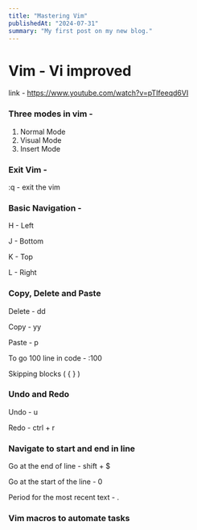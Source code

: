 ```yaml
---
title: "Mastering Vim"
publishedAt: "2024-07-31"
summary: "My first post on my new blog."
---
```


# Vim - Vi improved

link - https://www.youtube.com/watch?v=pTIfeeqd6VI

### Three modes in vim -

1. Normal Mode
2. Visual Mode
3. Insert Mode

### Exit Vim -

:q - exit the vim

### Basic Navigation -

H - Left

J - Bottom

K - Top

L - Right

### Copy, Delete and Paste

Delete - dd

Copy - yy

Paste - p

To go 100 line in code - :100

Skipping blocks ( { } )

### Undo and Redo

Undo - u

Redo - ctrl + r

### Navigate to start and end in line

Go at the end of line - shift + $

Go at the start of the line - 0

Period for the most recent text - .

### Vim macros to automate tasks

